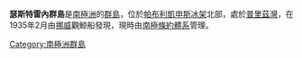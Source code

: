 {{coord|69|33|S|75|30|E|display=title}}

'''瑟斯特雷內群島'''是[[南極洲|南極洲]]的[[群島|群島]]，位於[[帕布利凱申斯冰架|帕布利凱申斯冰架]]北部，處於[[普里茲灣|普里茲灣]]，在1935年2月由[[挪威|挪威]]觀鯨船發現，現時由[[南極條約體系|南極條約體系]]管理。

{{Antarctica-geo-stub}}
[[Category:南極洲群島|Category:南極洲群島]]